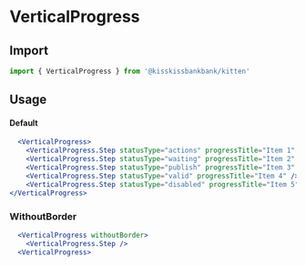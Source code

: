 
<Meta title="Organisms/Steppers/VerticalProgress" component={VerticalProgress} />

# VerticalProgress

## Import

```jsx
import { VerticalProgress } from '@kisskissbankbank/kitten'
```

## Usage

<Canvas>
  <Story name="VerticalProgress" story={stories.Default} />
</Canvas>

#### Default

```jsx
  <VerticalProgress>
    <VerticalProgress.Step statusType="actions" progressTitle="Item 1" />
    <VerticalProgress.Step statusType="waiting" progressTitle="Item 2" />
    <VerticalProgress.Step statusType="publish" progressTitle="Item 3" />
    <VerticalProgress.Step statusType="valid" progressTitle="Item 4" />
    <VerticalProgress.Step statusType="disabled" progressTitle="Item 5" />
</VerticalProgress>
```

### WithoutBorder

```jsx
  <VerticalProgress withoutBorder>
    <VerticalProgress.Step />
  <VerticalProgress>
```
